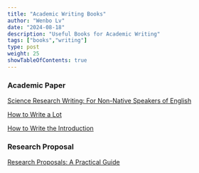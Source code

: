 ```yaml
---
title: "Academic Writing Books"
author: "Wenbo Lv"
date: "2024-08-18"
description: "Useful Books for Academic Writing"
tags: ["books","writing"]
type: post
weight: 25
showTableOfContents: true
---
```


### Academic Paper

[Science Research Writing: For Non-Native Speakers of English](https://spatlyu.github.io/posts/books/Science-Research-Writing.pdf)

[How to Write a Lot](https://spatlyu.github.io/posts/books/Write-Lot.pdf)

[How to Write the Introduction](https://spatlyu.github.io/posts/books/How-to-write-the-introduction.pdf)

### Research Proposal

[Research Proposals: A Practical Guide](https://spatlyu.github.io/posts/books/Research-Proposals.pdf)